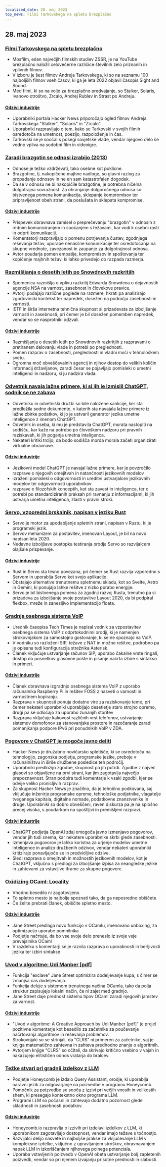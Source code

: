 ```yaml
---
localized_date: 28. maj 2023
top_news: Filmi Tarkovskega na spletu brezplačno
---
```




## 28. maj 2023

### [Filmi Tarkovskega na spletu brezplačno](https://kottke.org/23/05/watch-tarkovskys-best-films-online-for-free)

- Mosfilm, eden največjih filmskih studiev ZSSR, je na YouTube brezplačno naložil celovečerne različice številnih zelo priznanih in vplivnih filmov.
- V izboru je šest filmov Andreja Tarkovskega, ki so na seznamu 100 najboljših filmov vseh časov, ki ga je leta 2022 objavil časopis Sight and Sound.
- Med filmi, ki so na voljo za brezplačno predvajanje, so Stalker, Solaris, Ivanovo otroštvo, Zrcalo, Andrej Rublev in Strast po Andreju.

#### [Odzivi industrije](http://news.ycombinator.com/item?id=36096652)

- Uporabniki portala Hacker News priporočajo ogled filmov Andreja Tarkovskega "Stalker", "Solaris" in "Zrcalo".
- Uporabniki razpravljajo o tem, kako se Tarkovski v svojih filmih osredotoča na umetnost, poezijo, razpoloženje in čas.
- Tarkovski se je soočal s posegi sovjetske vlade, vendar njegovo delo še vedno vpliva na sodobni film in videoigre.

### [Zaradi brazgotin se odnosi izrabijo (2013)](https://gist.github.com/gtallen1187/27a585fcf36d6e657db2)

- Odnose je težko vzdrževati, tako osebne kot poklicne.
- Brazgotine, tj. nakopičene majhne nadloge, so glavni razlog za propadanje odnosov in ne en sam katastrofalen dogodek.
- Da se v odnosu ne bi nakopičile brazgotine, je potrebna ničelna dolgotrajna sovražnost. Za ohranjanje dolgoročnega odnosa so bistvenega pomena komunikacija, sklepanje kompromisov ter pripravljenost obeh strani, da poslušata in sklepata kompromise.

#### [Odzivi industrije](http://news.ycombinator.com/item?id=36093954)

- Prispevek obravnava zamisel o preprečevanju "brazgotin" v odnosih z rednim komuniciranjem in soočanjem s težavami, kar vodi k osebni rasti in odprti komunikaciji.
- Komentatorji razpravljajo o pomenu potrjevanja čustev, zgodnjega reševanja težav, uporabe nenasilne komunikacije ter osredotočanja na skupne vrednote, zavezanost in zaupanje za dolgotrajnost odnosa.
- Avtor poudarja pomen empatije, kompromisov in spoštovanja ter kopičenje majhnih težav, ki lahko privedejo do razpada razmerja.

### [Razmišljanja o desetih letih po Snowdnovih razkritjih](https://www.ietf.org/archive/id/draft-farrell-tenyearsafter-00.html)

- Spomenica razmišlja o vplivu razkritij Edwarda Snowdena o dejavnostih agencije NSA na varnost, zasebnost in človekove pravice.
- Avtorji podajajo različne poglede na razmere, hkrati pa analizirajo zgodovinski kontekst ter napredek, dosežen na področju zasebnosti in varnosti.
- IETF in širša internetna tehnična skupnost si prizadevata za izboljšanje varnosti in zasebnosti, pri čemer je bil dosežen pomemben napredek, vendar so se nasprotniki odzvali.

#### [Odzivi industrije](http://news.ycombinator.com/item?id=36097082)

- Razmišljanja o desetih letih po Snowdnovih razkritjih z razpravami o pretiranem delovanju vlade in potrebi po preglednosti.
- Pomen razprav o zasebnosti, preglednosti in vladni moči v tehnološkem svetu.
- Ogromna moč obveščevalnih agencij in njihov dostop do velikih količin informacij državljanov, zaradi česar se pojavljajo pomisleki o umetni inteligenci in nadzoru, ki ju nadzira vlada.

### [Odvetnik navaja lažne primere, ki si jih je izmislil ChatGPT, sodnik se ne zabava](https://simonwillison.net/2023/May/27/lawyer-chatgpt/)

- Odvetniku in odvetniški družbi so bile naložene sankcije, ker sta predložila sodne dokumente, v katerih sta navajala lažne primere iz lažne zbirke podatkov, ki jo je ustvaril generator jezika umetne inteligence z imenom ChatGPT.
- Odvetnik in oseba, ki mu je predstavila ChatGPT, morata nastopiti na sodišču, kar kaže na potrebo po človeškem nadzoru pri pravnih raziskavah, ki jih poganja umetna inteligenca.
- Nekateri kritiki trdijo, da bodo sodišča morda morala začeti organizirati virtualne obravnave.

#### [Odzivi industrije](http://news.ycombinator.com/item?id=36097900)

- Jezikovni model ChatGPT je navajal lažne primere, kar je povzročilo razprave o njegovih omejitvah in natančnosti jezikovnih modelov
- izraženi pomisleki o odgovornosti in ureditvi ustvarjalcev jezikovnih modelov ter odgovornosti uporabnikov
- razprave o filozofskih konceptih, kot sta zavest in inteligenca, ter o potrebi po standardiziranih praksah pri ravnanju z informacijami, ki jih ustvarja umetna inteligenca, zlasti v pravni stroki.

### [Servo, vzporedni brskalnik, napisan v jeziku Rust](https://servo.org/)

- Servo je motor za upodabljanje spletnih strani, napisan v Rustu, ki je programski jezik.
- Servov mehanizem za postavitev, imenovan Layout, je bil na novo napisan leta 2020.
- Nedavne izboljšave postopka testiranja orodja Servo so razvijalcem olajšale prispevanje.

#### [Odzivi industrije](http://news.ycombinator.com/item?id=36092852)

- Rust in Servo sta tesno povezana, pri čemer se Rust razvija vzporedno s Servom in uporablja Servo kot svojo aplikacijo.
- Obstajajo alternative trenutnemu spletnemu skladu, kot so Svelte, Astro in Gemini, ki ponujajo lahke rešitve z nizko porabo energije.
- Servo je bil bistvenega pomena za zgodnji razvoj Rusta, trenutno pa si prizadeva za izboljšanje svoje postavitve Layout 2020, da bi podpiral flexbox, mreže in zanesljivo implementacijo floata.

### [Gradnja osebnega sistema VoIP](https://www.sacredheartsc.com/blog/building-a-personal-voip-system/)

- Urednik časopisa Tech Times je napisal vodnik za vzpostavitev osebnega sistema VoIP z odprtokodnimi orodji, ki je namenjen strokovnjakom za samostojno gostovanje, ki se ne spoznajo na VoIP.
- V vodniku so razloženi SIP, težave z NAT in možne rešitve, podrobno pa je opisana tudi konfiguracija strežnika Asterisk.
- Članek vključuje ustvarjanje računov SIP, uporabo čakalne vrste ringall, dostop do posnetkov glasovne pošte in pisanje načrta izbire s sintakso in primeri.

#### [Odzivi industrije](http://news.ycombinator.com/item?id=36092718)

- Članek obravnava izgradnjo osebnega sistema VoIP z uporabo računalnika Raspberry Pi in rešitev FOSS z nasveti o varnosti in varnostnem kopiranju.
- Razprava v skupnosti ponuja dodatne vire za raziskovanje teme, pri čemer nekateri uporabniki uporabljajo desetletje staro strojno opremo, drugi pa se odločajo za uporabo zunanjih storitev
- Razprava vključuje kakovost različnih vrst telefonov, ustvarjanje sistemov domofonov za stanovanjske prostore in razočaranje zaradi pomanjkanja podpore IPv6 pri ponudnikih VoIP v ZDA.

### [Pogovore v ChatGPT je mogoče javno deliti](https://chat.openai.com/share/66169853-d00a-4b05-abce-8f82c6d8c868)

- Hacker News je družabno novičarsko spletišče, ki se osredotoča na tehnologijo, zagonska podjetja, programske jezike, preboje v računalništvu in širše družbene posledice teh področij.
- Uporabniki predložijo zgodbe, skupnost pa jih potrdi. Zgodbe z največ glasovi so objavljene na prvi strani, kar jim zagotavlja največjo prepoznavnost. Stran podpira tudi komentarje k vsaki zgodbi, kjer se odvije veliko pronicljivih razprav.
- Za skupnost Hacker News je značilno, da je tehnično podkovana, saj vključuje inženirje programske opreme, tehnološke podjetnike, vlagatelje tveganega kapitala, digitalne nomade, podatkovne znanstvenike in druge. Uporabniki so dobro obveščeni, raven diskurza pa je na splošno precej visoka, s poudarkom na spoštljivi in premišljeni razpravi.

#### [Odzivi industrije](http://news.ycombinator.com/item?id=36091388)

- ChatGPT podjetja OpenAI zdaj omogoča javno izmenjavo pogovorov, vendar jih tudi snema, kar nekatere uporabnike skrbi glede zasebnosti.
- Izmenjava pogovorov je lahko koristna za urjenje modelov umetne inteligence in analizo družbenih odzivov, vendar nekateri uporabniki kritizirajo ponavljajoče se in predvidljive odzive.
- Sledi razprava o omejitvah in možnostih jezikovnih modelov, kot je ChatGPT, vključno s predlogi za izboljšanje izpisa za neangleške jezike in zahtevami za vstavljive iframe za skupne pogovore.

### [Oxidizing OCaml: Locality](https://blog.janestreet.com/oxidizing-ocaml-locality/)

- Vhodno besedilo ni zagotovljeno.
- To spletno mesto je najbolje spoznati tako, da ga neposredno obiščete.
- Če želite prebrati članek, obiščite spletno mesto.

#### [Odzivi industrije](http://news.ycombinator.com/item?id=36094799)

- Jane Street predlaga novo funkcijo v OCamlu, imenovano unboxing, za optimizacijo uporabe pomnilnika
- Podjetje načrtuje, da bo vse svoje delo preneslo iz svoje veje prevajalnika OCaml
- V razdelku s komentarji se je razvila razprava o uporabnosti in berljivosti jezika ter izbiri sintakse

### [Uvod v algoritme: Udi Manber [pdf]](https://doc.lagout.org/science/0_Computer%20Science/2_Algorithms/Introduction%20to%20Algorithms_%20A%20Creative%20Approach%20%5BManber%201989-01-11%5D.pdf)

- Funkcija "exclave" Jane Street optimizira dodeljevanje kupa, s čimer se zmanjša čas dodeljevanja.
- Funkcija deluje s sistemom trenutnega načina OCamla, tako da polja struktur zapisujejo lokalni način, če ni zajet med gradnjo.
- Jane Street daje prednost sistemu tipov OCaml zaradi njegovih jamstev za varnost.

#### [Odzivi industrije](http://news.ycombinator.com/item?id=36096305)

- "Uvod v algoritme: A Creative Approach by Udi Manber [pdf]" je prejel pozitivne komentarje kot besedilo za začetnike za poučevanje načrtovanja algoritmov in reševanja problemov.
- Strokovnjaki so se strinjali, da "CLRS" ni primeren za začetnike, saj je knjiga matematično zahtevna in zahteva predhodno znanje o algoritmih.
- Avtorjem knjige "CLRS" so očitali, da skrivajo kritično vsebino v vajah in nakazujejo elitističen odnos vratarja do bralcev.

### [Težke stvari pri gradnji izdelkov z LLM](https://www.honeycomb.io/blog/hard-stuff-nobody-talks-about-llm)

- Podjetje Honeycomb je izdalo Query Assistant, orodje, ki uporablja naravni jezik za odgovarjanje na poizvedbe v programu Honeycomb.
- Pomočnik za poizvedbe se sooča z izzivi pri večjih vnosih in velikostih shem, ki presegajo kontekstno okno programa LLM.
- Programi LLM so počasni in zahtevajo dodatno pozornost glede skladnosti in zasebnosti podatkov.

#### [Odzivi industrije](http://news.ycombinator.com/item?id=36096811)

- Honeycomb.io razpravlja o izzivih pri izdelavi izdelkov z LLM, ki uporabnikom zagotavljajo dostopnost, vendar imajo težave s točnostjo.
- Razvijalci delijo nasvete in najboljše prakse za vključevanje LLM v kompleksne izdelke, vključno z upravljanjem stroškov, obravnavanjem napak LLM in izkoriščanjem njihovega polnega potenciala.
- Uporaba vstavljenih poizvedb v OpenAI obeta ustvarjanje bolj zapletenih poizvedb, vendar so pri njenem izvajanju prisotne prednosti in slabosti.

</Steps>
